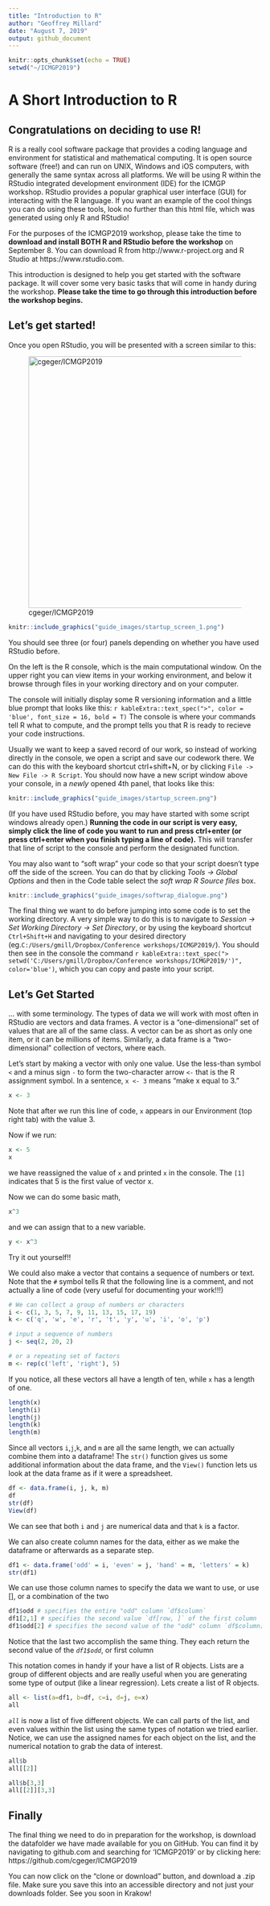 ```yaml
---
title: "Introduction to R"
author: "Geoffrey Millard"
date: "August 7, 2019"
output: github_document
---
```


```r
knitr::opts_chunk$set(echo = TRUE)
setwd("~/ICMGP2019")
```
# A Short Introduction to R
## Congratulations on deciding to use R!

R is a really cool software package that provides a coding language and environment for statistical and mathematical computing. It is open source software (free!) and can run on UNIX, Windows and iOS computers, with generally the same syntax across all platforms. We will be using R within the RStudio integrated development environment (IDE) for the ICMGP workshop. RStudio provides a popular graphical user interface (GUI) for interacting with the R language. If you want an example of the cool things you can do using these tools, look no further than this html file, which was generated using only R and RStudio! 

For the purposes of the ICMGP2019 workshop, please take the time to **download and install BOTH R and RStudio before the workshop** on September 8. You can download R from http://www.r-project.org and R Studio at https://www.rstudio.com.

This introduction is designed to help you get started with the software package.  It will cover some very basic tasks that will come in handy during the workshop.  **Please take the time to go through this introduction before the workshop begins.**

## Let's get started!

Once you open RStudio, you will be presented with a screen similar to this:

![cgeger/ICMGP2019](guide_images/startup_screen_1.png){width=500px}

```r
knitr::include_graphics("guide_images/startup_screen_1.png")
```

You should see three (or four) panels depending on whether you have used RStudio before. 

On the left is the R console, which is the main computational window. On the upper right you can view items in your working environment, and below it browse through files in your working directory and on your computer. 

The console will initially display some R versioning information and a little blue prompt that looks like this: `r kableExtra::text_spec(">", color = 'blue', font_size = 16, bold = T)`
The console is where your commands tell R what to compute, and the prompt tells you that R is ready to recieve your code instructions.

Usually we want to keep a saved record of our work, so instead of working directly in the console, we open a script and save our codework there. We can do this with the keyboard shortcut ctrl+shift+N, or by clicking `File -> New File -> R Script`.  You should now have a new script window above your console, in a *newly* opened 4th panel, that looks like this:

```r
knitr::include_graphics("guide_images/startup_screen.png")
```

(If you have used RStudio before, you may have started with some script windows already open.) **Running the code in our script is very easy, simply click the line of code you want to run and press ctrl+enter (or press ctrl+enter when you finish typing a line of code).** This will transfer that line of script to the console and perform the designated function.

You may also want to "soft wrap" your code so that your script doesn't type off the side of the screen.  You can do that by clicking *Tools -> Global Options* and then in the Code table select the *soft wrap R Source files* box.

```r
knitr::include_graphics("guide_images/softwrap_dialogue.png")
```

The final thing we want to do before jumping into some code is to set the working directory. A very simple way to do this is to navigate to *Session -> Set Working Directory -> Set Directory*, or by using the keyboard shortcut `Ctrl+Shift+H` and navigating to your desired directory (eg.`C:/Users/gmill/Dropbox/Conference workshops/ICMGP2019/`). You should then see in the console the command `r kableExtra::text_spec("> setwd('C:/Users/gmill/Dropbox/Conference workshops/ICMGP2019/')", color='blue')`, which you can copy and paste into your script.

## Let's Get Started

... with some terminology. The types of data we will work with most often in RStudio are vectors and data frames. A vector is a "one-dimensional" set of values that are all of the same class. A vector can be as short as only one item, or it can be millions of items. Similarly, a data frame is a "two-dimensional" collection of vectors, where each.

Let's start by making a vector with only one value. Use the less-than symbol `<` and a minus sign `-` to form the two-character arrow `<-` that is the R assignment symbol. In a sentence, `x <- 3` means "make x equal to 3."

```r
x <- 3
```

Note that after we run this line of code, `x` appears in our Environment (top right tab) with the value 3.

Now if we run:

```r
x <- 5
x
```

we have reassigned the value of `x` and printed `x` in the console.  The `[1]` indicates that 5 is the first value of vector x.

Now we can do some basic math,

```r
x^3
```

and we can assign that to a new variable.

```r
y <- x^3
```

Try it out yourself!!


We could also make a vector that contains a sequence of numbers or text. Note that the `#` symbol tells R that the following line is a comment, and not actually a line of code (very useful for documenting your work!!!)

```r
# We can collect a group of numbers or characters
i <- c(1, 3, 5, 7, 9, 11, 13, 15, 17, 19)
k <- c('q', 'w', 'e', 'r', 't', 'y', 'u', 'i', 'o', 'p')

# input a sequence of numbers
j <- seq(2, 20, 2)

# or a repeating set of factors
m <- rep(c('left', 'right'), 5)
```

If you notice, all these vectors all have a length of ten, while `x` has a length of one.  

```r
length(x)
length(i)
length(j)
length(k)
length(m)
```

Since all vectors `i`,`j`,`k`, and `m` are all the same length, we can actually combine them into a dataframe!  The `str()` function gives us some additional information about the data frame, and the `View()` function lets us look at the data frame as if it were a spreadsheet. 

```r
df <- data.frame(i, j, k, m)
df
str(df)
View(df)
```

We can see that both `i` and `j` are numerical data and that `k` is a factor.

We can also create column names for the data, either as we make the dataframe or afterwards as a separate step.

```r
df1 <- data.frame('odd' = i, 'even' = j, 'hand' = m, 'letters' = k)
str(df1)
```

We can use those column names to specify the data we want to use, or use [], or a combination of the two

```r
df1$odd # specifies the entire "odd" column `df$column`
df1[2,1] # specifies the second value `df[row, ]` of the first column `df[ ,column]`
df1$odd[2] # specifies the second value of the "odd" column `df$column[row]`
```

Notice that the last two accomplish the same thing.  They each return the second value of the *`df1$odd`*, or first column

This notation comes in handy if your have a list of R objects.  Lists are a group of different objects and are really useful when you are generating some type of output (like a linear regression).  Lets create a list of R objects.

```r
all <- list(a=df1, b=df, c=i, d=j, e=x)
all
```

*`all`* is now a list of five different objects.  We can call parts of the list, and even values within the list using the same types of notation we tried earlier. 
Notice, we can use the assigned names for each object on the list, and the numerical notation to grab the data of interest.

```r
all$b
all[[2]]

all$b[3,3]
all[[2]][3,3]
```


## Finally

The final thing we need to do in preparation for the workshop, is download the datafolder we have made available for you on GitHub.  You can find it by navigating to github.com and searching for 'ICMGP2019' or by clicking here: https://github.com/cgeger/ICMGP2019

You can now click on the "clone or download" button, and download a .zip file.  Make sure you save this into an accessible directory and not just your downloads folder.  See you soon in Krakow!